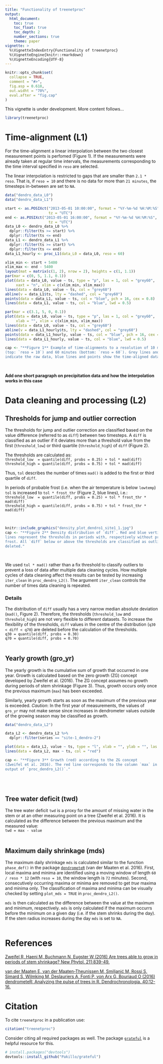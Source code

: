 ```yaml
---
title: "Functionality of treenetproc"
output: 
  html_document:
    toc: true
    toc_float: true
    toc_depth: 2
    number_sections: true
    theme: paper
vignette: >
  %\VignetteIndexEntry{Functionality of treenetproc}
  %\VignetteEngine{knitr::rmarkdown}
  %\VignetteEncoding{UTF-8}
---
```


```r
knitr::opts_chunk$set(
  collapse = TRUE,
  comment = "#>",
  fig.asp = 0.618,
  out.widht = "70%",
  eval.after = "fig.cap"
)
```

This vignette is under development. More content follows...
<br>

```r
library(treenetproc)
```


# Time-alignment (L1)
For the time-alignment a linear interpolation between the two closest
measurement points is perfomed (Figure 1). If the measurements were already
taken at regular time intervals, the measurements corresponding to the time 
interval specified in `reso` are selected.

The linear interpolation is restricted to gaps that are smaller than 
`2.1 * reso`. That is, if `reso = 10` and there is no data for more than
`21 minutes`, the timesteps in-between are set to `NA`.


```r
data("dendro_data_L0")
data("dendro_data_L1")

start <- as.POSIXct("2013-05-01 10:00:00", format = "%Y-%m-%d %H:%M:%S", 
                    tz = "UTC")
end <- as.POSIXct("2013-05-01 16:00:00", format = "%Y-%m-%d %H:%M:%S", 
                    tz = "UTC")
data_L0 <- dendro_data_L0 %>% 
  dplyr::filter(ts >= start) %>% 
  dplyr::filter(ts <= end)
data_L1 <- dendro_data_L1 %>% 
  dplyr::filter(ts >= start) %>% 
  dplyr::filter(ts <= end)
data_L1_hourly <- proc_L1(data_L0 = data_L0, reso = 60)

xlim_min <- start + 5400
xlim_max <- end - 5400
layout(mat = matrix(c(1, 2), nrow = 2), heights = c(1, 1.1))
par(mar = c(0, 5, 1.1, 0.1))
plot(data = data_L0, value ~ ts, type = "p", las = 1, col = "grey60", 
     xaxt = "n", xlim = c(xlim_min, xlim_max))
lines(data = data_L0, value ~ ts, col = "grey60")
abline(v = data_L1$ts, lty = "dashed", col = "grey60")
points(data = data_L1, value ~ ts, col = "blue", pch = 16, cex = 0.8)
lines(data = data_L1, value ~ ts, col = "blue", lwd = 0.5)

par(mar = c(3.1, 5, 0, 0.1))
plot(data = data_L0, value ~ ts, type = "p", las = 1, col = "grey60", 
     xlab = "", xlim = c(xlim_min, xlim_max))
lines(data = data_L0, value ~ ts, col = "grey60")
abline(v = data_L1_hourly$ts, lty = "dashed", col = "grey60")
points(data = data_L1_hourly, value ~ ts, col = "blue", pch = 16, cex = 0.8)
lines(data = data_L1_hourly, value ~ ts, col = "blue", lwd = 0.5)

cap <- "**Figure 1** Example of time-alignments to a resolution of 10 minutes 
(top: `reso = 10`) and 60 minutes (bottom: `reso = 60`). Grey lines and circles
indicate the raw data, blue lines and points show the time-aligned data."
```
<br>

**Add one short paragraph on precipitation data and how the interpolation works in this case**


# Data cleaning and processing (L2)

## Thresholds for jump and outlier correction
The thresholds for jump and outlier correction are classified based on the 
value difference (referred to as `diff`) between two timesteps. A `diff` is 
classified as an outlier if it deviates more than a threshold value from the
first (`threshold_low`) or third quartile (`threshold_high`) of `diff` 
(Figure 2).

The thresholds are calculated as:  
`threshold_low  = quantile(diff, probs = 0.25) + tol * mad(diff)`  
`threshold_high = quantile(diff, probs = 0.75) + tol * mad(diff)`

Thus, `tol` describes the number of times `mad()` is added to the first or 
third quartile of `diff`.

In periods of probable frost (i.e. when the air temperature is below `lowtemp`)
`tol` is increased to `tol * frost_thr` (Figure 2, blue lines), i.e.:  
`threshold_low  = quantile(diff, probs = 0.25) + tol * frost_thr * mad(diff)`  
`threshold_high = quantile(diff, probs = 0.75) + tol * frost_thr * mad(diff)`

<br>
```r
knitr::include_graphics("density_plot_dendro1_site1_1.jpg")
cap <- "**Figure 2** Density distribution of `diff`. Red and blue vertical 
lines represent the thresholds in periods with, respectively without probable
frost. All `diff` below or above the thresholds are classified as outliers and
deleted."
```
<br>

We used `tol * mad()` rather than a fix threshold to classify outliers to
prevent a loss of data after multiple data cleaning cycles. How multiple
cycles of data cleaning affect the results can be tested by increasing 
`iter_clean` in `proc_dendro_L2()`. The argument `iter_clean` controls the
number of times data cleaning is repeated.


### Details
The distribution of `diff` usually has a very narrow median absolute deviation
(`mad()`, Figure 2). Therefore, the thresholds (`threshold_low` and 
`threshold_high`) are not very flexible to different datasets. To increase 
the flexibility of the thresholds, `diff` values in the centre of the 
distribution  (`q30 < diff < q70`) are deleted before the calculation of the 
thresholds.  
`q30 = quantile(diff, probs = 0.30)`  
`q70 = quantile(diff, probs = 0.70)`
<br><br>


## Yearly growth (gro_yr)
The yearly growth is the cumulative sum of growth that occurred in one year. 
Growth is calculated based on the zero growth (ZG) concept developed by 
Zweifel et al. (2016). The ZG concept assumes no growth during periods of stem
shrinkage (Figure 3). Thus, growth occurs only once the previous maximum 
(`max`) has been exceeded.

Similarly, yearly growth starts as soon as the maximum of the previous year is
exceeded. *Caution*: In the first year of measurements, the values of `gro_yr` 
may not make sense since increases in dendrometer values outside of the growing
season may be classified as growth.
<br>

```r
data("dendro_data_L2")

data_L2 <- dendro_data_L2 %>% 
  dplyr::filter(series == "site-1_dendro-2")

plot(data = data_L2, value ~ ts, type = "l", xlab = "", ylab = "", las = 1)
lines(data = data_L2, max ~ ts, col = "red")

cap <- "**Figure 3** Growth (red) according to the ZG concept 
(Zweifel et al. 2016). The red line corresponds to the column `max` in the
output of `proc_dendro_L2()`."
```
<br><br>


## Tree water deficit (twd)
The tree water deficit `twd` is a proxy for the amount of missing water in
the stem or at an other measuring point on a tree (Zweifel et al. 2016). It is
calculated as the difference between the previous maximum and the measured 
value:  
`twd = max - value`
<br><br>


## Maximum daily shrinkage (mds)
The maximum daily shrinkage `mds` is calculated similar to the function
`phase_def()` in the package [`dendrometeR`](https://CRAN.R-project.org/package=dendrometeR)
(van der Maaten et al. 2016). First, local maxima and minima are identified
using a moving window of length `60 / reso * 12` (with `reso = 10`, the window
length is `72` minutes). Second, consecutively occurring maxima or minima are
removed to get *true* maxima and minima only. The classification of maxima and 
minima can be visually checked by setting `plot_mds = TRUE` in 
`proc_dendro_L2()`.

`mds` is then calculated as the difference between the value at the maximum and
minimum, respectively. `mds` is only calculated if the maximum occurrs before
the minimum on a given day (i.e. if the stem shrinks during the day). If the
stem radius increases during the day `mds` is set to `NA`.
<br><br>


# References
[Zweifel R, Haeni M, Buchmann N, Eugster W (2016) Are trees able to grow in 
periods of stem shrinkage? New Phytol. 211:839-49.](https://doi.org/10.1111/nph.13995)

[van der Maaten E, van der Maaten-Theunissen M, Smiljanić M, Rossi S, Simard S,
Wilmking M, Deslauriers A, Fonti P, von Arx G, Bouriaud O (2016) dendrometeR:
Analyzing the pulse of trees in R. Dendrochronologia. 40:12-16.](https://doi.org/10.1016/j.dendro.2016.06.001)


# Citation
To cite `treenetproc` in a publication use:

```r
citation("treenetproc")
```

Consider citing all required packages as well. The package 
[`grateful`](https://github.com/Pakillo/grateful) is a helpful resource for 
this.

```r
# install.packages("devtools")
devtools::install_github("Pakillo/grateful")
```


